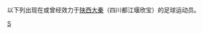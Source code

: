 {{Catnav|頁面分類|...|各國足球|中國足球|中国足球俱乐部球员}}
{{Catnav|頁面分類|...|中国体育|中國足球|中国足球俱乐部球员}}

以下列出现在或曾经效力于[[陕西大秦|陕西大秦]]（四川都江堰欣宝）的足球运动员。

[[Category:效力中国足球俱乐部的球员|S]]